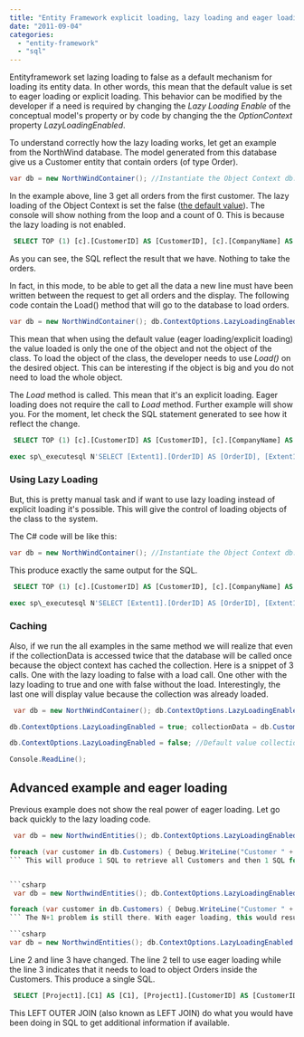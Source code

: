 ```yaml
---
title: "Entity Framework explicit loading, lazy loading and eager loading"
date: "2011-09-04"
categories: 
  - "entity-framework"
  - "sql"
---
```


Entityframework set lazing loading to false as a default mechanism for loading its entity data. In other words, this mean that the default value is set to eager loading or explicit loading. This behavior can be modified by the developer if a need is required by changing the _Lazy Loading Enable_ of the conceptual model's property or by code by changing the the _OptionContext_ property _LazyLoadingEnabled_.

To understand correctly how the lazy loading works, let get an example from the NorthWind database. The model generated from this database give us a Customer entity that contain orders (of type Order).

```csharp
var db = new NorthWindContainer(); //Instantiate the Object Context db.ContextOptions.LazyLoadingEnabled = false; //Default value var collectionData = db.Customers.First().Orders; Console.WriteLine("All orders from the first customer using lazy loaded to " + db.ContextOptions.LazyLoadingEnabled); foreach (var order in collectionData) { Console.WriteLine(order.OrderID); } Console.WriteLine(collectionData.Count + " shown"); 
```

In the example above, line 3 get all orders from the first customer. The lazy loading of the Object Context is set the false ([the default value](http://msdn.microsoft.com/en-us/library/system.data.objects.objectcontextoptions.lazyloadingenabled.aspx "Default value for the LazyLoadingEnabled of the ObjectContext")). The console will show nothing from the loop and a count of 0. This is because the lazy loading is not enabled.


```sql
 SELECT TOP (1) [c].[CustomerID] AS [CustomerID], [c].[CompanyName] AS [CompanyName], [c].[ContactName] AS [ContactName], [c].[ContactTitle] AS [ContactTitle], [c].[Address] AS [Address], [c].[City] AS [City], [c].[Region] AS [Region], [c].[PostalCode] AS [PostalCode], [c].[Country] AS [Country], [c].[Phone] AS [Phone], [c].[Fax] AS [Fax] FROM [dbo].[Customers] AS [c] 
```


As you can see, the SQL reflect the result that we have. Nothing to take the orders.

In fact, in this mode, to be able to get all the data a new line must have been written between the request to get all orders and the display. The following code contain the Load() method that will go to the database to load orders.

```csharp
var db = new NorthWindContainer(); db.ContextOptions.LazyLoadingEnabled = false; //Default value var collectionData = db.Customers.First().Orders; collectionData.Load(); //Explicit loading Console.WriteLine("All orders from the first customer using lazy loaded to " + db.ContextOptions.LazyLoadingEnabled); foreach (var order in collectionData) { Console.WriteLine(order.OrderID); } Console.WriteLine(collectionData.Count + " shown"); 
```

This mean that when using the default value (eager loading/explicit loading) the value loaded is only the one of the object and not the object of the class. To load the object of the class, the developer needs to use _Load()_ on the desired object. This can be interesting if the object is big and you do not need to load the whole object.

The _Load_ method is called. This mean that it's an explicit loading. Eager loading does not require the call to _Load_ method. Further example will show you. For the moment, let check the SQL statement generated to see how it reflect the change.


```sql
 SELECT TOP (1) [c].[CustomerID] AS [CustomerID], [c].[CompanyName] AS [CompanyName], [c].[ContactName] AS [ContactName], [c].[ContactTitle] AS [ContactTitle], [c].[Address] AS [Address], [c].[City] AS [City], [c].[Region] AS [Region], [c].[PostalCode] AS [PostalCode], [c].[Country] AS [Country], [c].[Phone] AS [Phone], [c].[Fax] AS [Fax] FROM [dbo].[Customers] AS [c]

exec sp\_executesql N'SELECT [Extent1].[OrderID] AS [OrderID], [Extent1].[CustomerID] AS [CustomerID], [Extent1].[EmployeeID] AS [EmployeeID], [Extent1].[OrderDate] AS [OrderDate], [Extent1].[RequiredDate] AS [RequiredDate], [Extent1].[ShippedDate] AS [ShippedDate], [Extent1].[ShipVia] AS [ShipVia], [Extent1].[Freight] AS [Freight], [Extent1].[ShipName] AS [ShipName], [Extent1].[ShipAddress] AS [ShipAddress], [Extent1].[ShipCity] AS [ShipCity], [Extent1].[ShipRegion] AS [ShipRegion], [Extent1].[ShipPostalCode] AS [ShipPostalCode], [Extent1].[ShipCountry] AS [ShipCountry] FROM [dbo].[Orders] AS [Extent1] WHERE [Extent1].[CustomerID] = @EntityKeyValue1',N'@EntityKeyValue1 nchar(5)',@EntityKeyValue1=N'ALFKI'


```


### Using Lazy Loading

But, this is pretty manual task and if want to use lazy loading instead of explicit loading it's possible. This will give the control of loading objects of the class to the system.

The C# code will be like this: 
```csharp
var db = new NorthWindContainer(); //Instantiate the Object Context db.ContextOptions.LazyLoadingEnabled = true; //Default value var collectionData = db.Customers.First().Orders; Console.WriteLine("All orders from the first customer using lazy loaded to " + db.ContextOptions.LazyLoadingEnabled); foreach (var order in collectionData) { Console.WriteLine(order.OrderID); } Console.WriteLine(collectionData.Count + " shown"); 
```

This produce exactly the same output for the SQL.


```sql
 SELECT TOP (1) [c].[CustomerID] AS [CustomerID], [c].[CompanyName] AS [CompanyName], [c].[ContactName] AS [ContactName], [c].[ContactTitle] AS [ContactTitle], [c].[Address] AS [Address], [c].[City] AS [City], [c].[Region] AS [Region], [c].[PostalCode] AS [PostalCode], [c].[Country] AS [Country], [c].[Phone] AS [Phone], [c].[Fax] AS [Fax] FROM [dbo].[Customers] AS [c]

exec sp\_executesql N'SELECT [Extent1].[OrderID] AS [OrderID], [Extent1].[CustomerID] AS [CustomerID], [Extent1].[EmployeeID] AS [EmployeeID], [Extent1].[OrderDate] AS [OrderDate], [Extent1].[RequiredDate] AS [RequiredDate], [Extent1].[ShippedDate] AS [ShippedDate], [Extent1].[ShipVia] AS [ShipVia], [Extent1].[Freight] AS [Freight], [Extent1].[ShipName] AS [ShipName], [Extent1].[ShipAddress] AS [ShipAddress], [Extent1].[ShipCity] AS [ShipCity], [Extent1].[ShipRegion] AS [ShipRegion], [Extent1].[ShipPostalCode] AS [ShipPostalCode], [Extent1].[ShipCountry] AS [ShipCountry] FROM [dbo].[Orders] AS [Extent1] WHERE [Extent1].[CustomerID] = @EntityKeyValue1',N'@EntityKeyValue1 nchar(5)',@EntityKeyValue1=N'ALFKI'


```


### Caching

Also, if we run the all examples in the same method we will realize that even if the collectionData is accessed twice that the database will be called once because the object context has cached the collection. Here is a snippet of 3 calls. One with the lazy loading to false with a load call. One other with the lazy loading to true and one with false without the load. Interestingly, the last one will display value because the collection was already loaded.


```csharp
 var db = new NorthWindContainer(); db.ContextOptions.LazyLoadingEnabled = false; //Default value var collectionData = db.Customers.First().Orders; collectionData.Load(); Console.WriteLine("All orders from the first customer using lazy loaded to " + db.ContextOptions.LazyLoadingEnabled); foreach (var order in collectionData) { Console.WriteLine(order.OrderID); } Console.WriteLine(collectionData.Count + " shown");

db.ContextOptions.LazyLoadingEnabled = true; collectionData = db.Customers.First().Orders; Console.WriteLine("All orders from the first customer using lazy loaded to " + db.ContextOptions.LazyLoadingEnabled); foreach (var order in collectionData) { Console.WriteLine(order.OrderID); } Console.WriteLine(collectionData.Count + " shown");

db.ContextOptions.LazyLoadingEnabled = false; //Default value collectionData = db.Customers.First().Orders; Console.WriteLine("All orders from the first customer using lazy loaded to " + db.ContextOptions.LazyLoadingEnabled + " back to False"); foreach (var order in collectionData) { Console.WriteLine(order.OrderID); } Console.WriteLine(collectionData.Count + " shown");

Console.ReadLine(); 
```

## Advanced example and eager loading

Previous example does not show the real power of eager loading. Let go back quickly to the lazy loading code.


```csharp
 var db = new NorthwindEntities(); db.ContextOptions.LazyLoadingEnabled = true; //Default value

foreach (var customer in db.Customers) { Debug.WriteLine("Customer " + customer.CustomerID); foreach (var order in customer.Orders) { Debug.WriteLine("|-->Order " + order.OrderID); } } 
``` This will produce 1 SQL to retrieve all Customers and then 1 SQL for each order. This is a problem called "N+1". You will have 1 initial SQL hit and additional hit for each customer. This lead to huge performance problem. The magic of lazy loading suddenly disappear. Of course, lazy loading is useful in some moment like accessing only 1 object and its objects like in all previous example. The same thing occur with explicit loading. To make it works, the Load should have been called between the two foreachs.


```csharp
 var db = new NorthwindEntities(); db.ContextOptions.LazyLoadingEnabled = false;

foreach (var customer in db.Customers) { Debug.WriteLine("Customer " + customer.CustomerID); customer.Orders.Load(); //Explicit loading foreach (var order in customer.Orders) { Debug.WriteLine("|-->Order " + order.OrderID); } } 
``` The N+1 problem is still there. With eager loading, this would result to a single query. To notify which object to load inside the class, the use of _Include_ is required. Here is an example:

```csharp
var db = new NorthwindEntities(); db.ContextOptions.LazyLoadingEnabled = true; var customers = db.Customers.Include("Orders"); foreach (var customer in customers) { Debug.WriteLine("Customer " + customer.CustomerID); foreach (var order in customer.Orders) { Debug.WriteLine("|-->Order " + order.OrderID); } } 
```

Line 2 and line 3 have changed. The line 2 tell to use eager loading while the line 3 indicates that it needs to load to object Orders inside the Customers. This produce a single SQL.


```sql
 SELECT [Project1].[C1] AS [C1], [Project1].[CustomerID] AS [CustomerID], [Project1].[CompanyName] AS [CompanyName], ... FROM ( SELECT [Extent1].[CustomerID] AS [CustomerID], [Extent1].[CompanyName] AS [CompanyName], [Extent1].[ContactName] AS [ContactName], ... 1 AS [C1], [Extent2].[OrderID] AS [OrderID], [Extent2].[CustomerID] AS [CustomerID1], [Extent2].[EmployeeID] AS [EmployeeID], ... FROM [dbo].[Customers] AS [Extent1] LEFT OUTER JOIN [dbo].[Orders] AS [Extent2] ON [Extent1].[CustomerID] = [Extent2].[CustomerID] ) AS [Project1] ORDER BY [Project1].[CustomerID] ASC, [Project1].[C2] ASC 
```


This LEFT OUTER JOIN (also known as LEFT JOIN) do what you would have been doing in SQL to get additional information if available.
